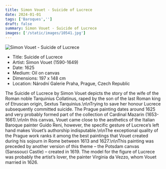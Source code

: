 ```yaml
---
title: Simon Vouet - Suicide of Lucrece
date: 2024-01-01
tags: ['Baroques','']
draft: false
summary: Simon Vouet - Suicide of Lucrece
images: ['/static/images/10541.jpg']
---
```


![Simon Vouet - Suicide of Lucrece](/static/images/10541.jpg)

* Title: Suicide of Lucrece
* Artist: Simon Vouet (1590-1649)
* Date: 1625
* Medium: Oil on canvas
* Dimensions:  197 x 148 cm
* Location: Národní Galerie Praha, Prague, Czech Republic

The Suicide of Lucrece by Simon Vouet depicts the story of the wife of the Roman noble Tarquinius Collatinus, raped by the son of the last Roman king of Etruscan origin, Sextus Tarquinius.\n\nTrying to save her honour Lucrece subsequently committed suicide. The Prague painting dates around 1625 and very probably formed part of the collection of Cardinal Mazarin (1653-1661).\n\nIn this canvas, Vouet came close to the aesthetics of the Italian Baroque painter Guido Reni, however, the specific gesture of Lucrece’s left hand makes Vouet’s authorship indisputable.\n\nThe exceptional quality of the Prague work ranks it among the best paintings that Vouet created during his sojourn in Rome between 1613 and 1627.\n\nThis painting was preceded by another version of this theme – the Potsdam canvas (Sanssouci Castle) – created in 1619. The model for the figure of Lucrece was probably the artist’s lover, the painter Virginia da Vezzo, whom Vouet married in 1626.
